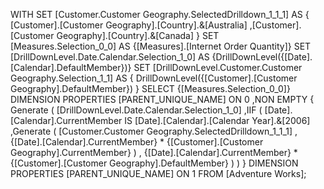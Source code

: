 WITH 
  SET [Customer.Customer Geography.SelectedDrilldown_1_1_1] AS 
    {
      [Customer].[Customer Geography].[Country].&[Australia]
     ,[Customer].[Customer Geography].[Country].&[Canada]
    } 
  SET [Measures.Selection_0_0] AS 
    {[Measures].[Internet Order Quantity]} 
  SET [DrillDownLevel.Date.Calendar.Selection_1_0] AS 
    {DrillDownLevel({[Date].[Calendar].DefaultMember})} 
  SET [DrillDownLevel.Customer.Customer Geography.Selection_1_1] AS 
    {
      DrillDownLevel({[Customer].[Customer Geography].DefaultMember})
    } 
SELECT 
  {[Measures.Selection_0_0]}
  DIMENSION PROPERTIES [PARENT_UNIQUE_NAME]  ON 0
 ,NON EMPTY 
    {
      Generate
      (
        [DrillDownLevel.Date.Calendar.Selection_1_0]
       ,IIF
        (
            [Date].[Calendar].CurrentMember
          IS 
            [Date].[Calendar].[Calendar Year].&[2006]
         ,Generate
          (
            [Customer.Customer Geography.SelectedDrilldown_1_1_1]
           ,
              {[Date].[Calendar].CurrentMember}
            * 
              {[Customer].[Customer Geography].CurrentMember}
          )
         ,
            {[Date].[Calendar].CurrentMember}
          * 
            {[Customer].[Customer Geography].DefaultMember}
        )
      )
    }
  DIMENSION PROPERTIES [PARENT_UNIQUE_NAME]  ON 1
FROM [Adventure Works];